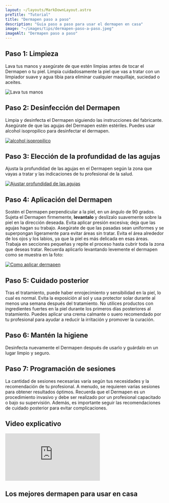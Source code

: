```yaml
---
layout: ~/layouts/MarkDownLayout.astro
preTitle: "Tutorial"
title: "Dermapen paso a paso"
description: "Guia paso a paso para usar el dermapen en casa"
image: "~/images/tips/dermapen-paso-a-paso.jpeg"
imageAlt: "Dermapen paso a paso"
---
```


## Paso 1: Limpieza

Lava tus manos y asegúrate de que estén limpias antes de tocar el Dermapen o tu piel.
Limpia cuidadosamente la piel que vas a tratar con un limpiador suave y agua tibia para eliminar cualquier maquillaje, suciedad o aceites.

![Lava tus manos](/images/tips/paso-a-paso/limpiar-las-manos.jpeg "Limpiar tus manos")

## Paso 2: Desinfección del Dermapen

Limpia y desinfecta el Dermapen siguiendo las instrucciones del fabricante.
Asegúrate de que las agujas del Dermapen estén estériles.
Puedes usar alcohol isopropilico para desinfectar el dermapen.

[ ![alcohol isopropilico](/images/tips/paso-a-paso/alcohol-isopropilico.jpg "Comprar alcohol isopropilico") ](https://amzn.to/48ZmQ2D)

## Paso 3: Elección de la profundidad de las agujas

Ajusta la profundidad de las agujas en el Dermapen según la zona que vayas a tratar y las indicaciones de tu profesional de la salud.

[ ![Ajustar profundidad de las agujas](/images/tips/paso-a-paso/profundidad-de-las-agujas.jpeg "Comprar dr. pen a6") ](https://amzn.to/48YCJpK)

## Paso 4: Aplicación del Dermapen

Sostén el Dermapen perpendicular a la piel, en un ángulo de 90 grados.
Sujeta el Dermapen firmemente, **levantalo** y deslízalo suavemente sobre la piel en la dirección deseada. Evita aplicar presión excesiva; deja que las agujas hagan su trabajo.
Asegúrate de que las pasadas sean uniformes y se superpongan ligeramente para evitar áreas sin tratar.
Evita el área alrededor de los ojos y los labios, ya que la piel es más delicada en esas áreas.
Trabaja en secciones pequeñas y repite el proceso hasta cubrir toda la zona que deseas tratar.
Recuerda aplicarlo levantando levemente el dermapen como se muestra en la foto:

[ ![Como aplicar dermapen](/images/tips/paso-a-paso/como-aplicar-dermapen.jpeg "Comprar dr. pen a6") ](https://amzn.to/48YCJpK)

## Paso 5: Cuidado posterior

Tras el tratamiento, puede haber enrojecimiento y sensibilidad en la piel, lo cual es normal. Evita la exposición al sol y usa protector solar durante al menos una semana después del tratamiento.
No utilices productos con ingredientes fuertes en la piel durante los primeros días posteriores al tratamiento.
Puedes aplicar una crema calmante o suero recomendado por tu profesional para ayudar a reducir la irritación y promover la curación.

## Paso 6: Mantén la higiene

Desinfecta nuevamente el Dermapen después de usarlo y guárdalo en un lugar limpio y seguro.

## Paso 7: Programación de sesiones

La cantidad de sesiones necesarias varía según tus necesidades y la recomendación de tu profesional. A menudo, se requieren varias sesiones para obtener resultados óptimos.
Recuerda que el Dermapen es un procedimiento invasivo y debe ser realizado por un profesional capacitado o bajo su supervisión. Además, es importante seguir las recomendaciones de cuidado posterior para evitar complicaciones.

## Video explicativo

<iframe
  src="https://www.youtube.com/embed/ReprS8Kv62Y?si=lddeyQTTlYSpVcEz"
  title="YouTube video player"
  class="aspect-video w-full"
  frameborder="0"
  allow="accelerometer; autoplay; clipboard-write; encrypted-media; gyroscope; picture-in-picture; web-share"
  allowfullscreen
></iframe>

## Los mejores dermapen para usar en casa


<BrandItems items={items} />
